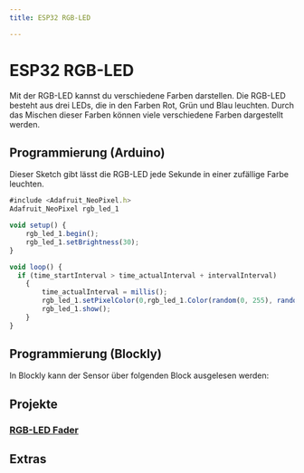 ```yaml
---
title: ESP32 RGB-LED

---
```



# ESP32 RGB-LED

Mit der RGB-LED kannst du verschiedene Farben darstellen. Die RGB-LED besteht aus drei LEDs, die in den Farben Rot, Grün und Blau leuchten. Durch das Mischen dieser Farben können viele verschiedene Farben dargestellt werden.

<ImageWithText src={rgbLed} alt="RGB LED" title="RGB-LED"/> 

## Programmierung (Arduino)

Dieser Sketch gibt lässt die RGB-LED jede Sekunde in einer zufällige Farbe leuchten.

```js
#include <Adafruit_NeoPixel.h>
Adafruit_NeoPixel rgb_led_1

void setup() {
    rgb_led_1.begin();
    rgb_led_1.setBrightness(30);
}

void loop() {
  if (time_startInterval > time_actualInterval + intervalInterval)
    {
        time_actualInterval = millis();
        rgb_led_1.setPixelColor(0,rgb_led_1.Color(random(0, 255), random(0, 255), random(0, 255)));
        rgb_led_1.show();
    }
}
```

## Programmierung (Blockly)

In Blockly kann der Sensor über folgenden Block ausgelesen werden:

## Projekte

### [RGB-LED Fader](https://sensebox.de/projects/de/2024-01-10-rgb-led_s2)

## Extras